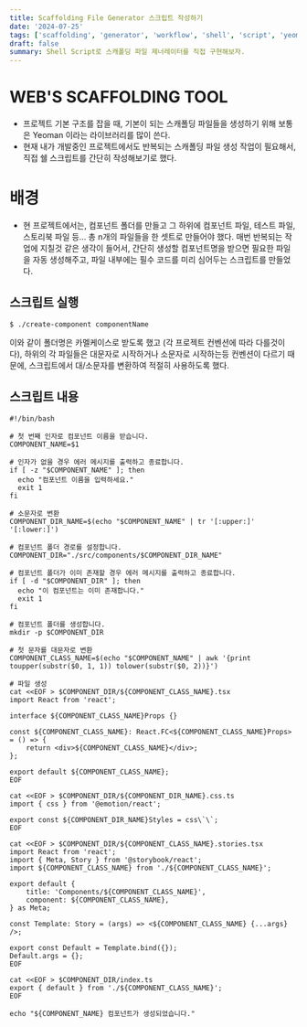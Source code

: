 ```yaml
---
title: Scaffolding File Generator 스크립트 작성하기
date: '2024-07-25'
tags: ['scaffolding', 'generator', 'workflow', 'shell', 'script', 'yeoman']
draft: false
summary: Shell Script로 스캐폴딩 파일 제너레이터를 직접 구현해보자.
---
```


# WEB'S SCAFFOLDING TOOL

- 프로젝트 기본 구조를 잡을 때, 기본이 되는 스캐폴딩 파일들을 생성하기 위해 보통은 Yeoman 이라는 라이브러리를 많이 쓴다.
- 현재 내가 개발중인 프로젝트에서도 반복되는 스캐폴딩 파일 생성 작업이 필요해서, 직접 쉘 스크립트를 간단히 작성해보기로 했다.

# 배경

- 현 프로젝트에서는, 컴포넌트 폴더를 만들고 그 하위에 컴포넌트 파일, 테스트 파일, 스토리북 파일 등... 총 n개의 파일들을 한 셋트로 만들어야 했다. 매번 반복되는 작업에 지칠것 같은 생각이 들어서, 간단히 생성할 컴포넌트명을 받으면 필요한 파일을 자동 생성해주고, 파일 내부에는 필수 코드를 미리 심어두는 스크립트를 만들었다.

## 스크립트 실행

```
$ ./create-component componentName
```

이와 같이 폴더명은 카멜케이스로 받도록 했고 (각 프로젝트 컨벤션에 따라 다를것이다), 하위의 각 파일들은 대문자로 시작하거나 소문자로 시작하는등 컨벤션이 다르기 때문에, 스크립트에서 대/소문자를 변환하여 적절히 사용하도록 했다.

## 스크립트 내용

```
#!/bin/bash

# 첫 번째 인자로 컴포넌트 이름을 받습니다.
COMPONENT_NAME=$1

# 인자가 없을 경우 에러 메시지를 출력하고 종료합니다.
if [ -z "$COMPONENT_NAME" ]; then
  echo "컴포넌트 이름을 입력하세요."
  exit 1
fi

# 소문자로 변환
COMPONENT_DIR_NAME=$(echo "$COMPONENT_NAME" | tr '[:upper:]' '[:lower:]')

# 컴포넌트 폴더 경로를 설정합니다.
COMPONENT_DIR="./src/components/$COMPONENT_DIR_NAME"

# 컴포넌트 폴더가 이미 존재할 경우 에러 메시지를 출력하고 종료합니다.
if [ -d "$COMPONENT_DIR" ]; then
  echo "이 컴포넌트는 이미 존재합니다."
  exit 1
fi

# 컴포넌트 폴더를 생성합니다.
mkdir -p $COMPONENT_DIR

# 첫 문자를 대문자로 변환
COMPONENT_CLASS_NAME=$(echo "$COMPONENT_NAME" | awk '{print toupper(substr($0, 1, 1)) tolower(substr($0, 2))}')

# 파일 생성
cat <<EOF > $COMPONENT_DIR/${COMPONENT_CLASS_NAME}.tsx
import React from 'react';

interface ${COMPONENT_CLASS_NAME}Props {}

const ${COMPONENT_CLASS_NAME}: React.FC<${COMPONENT_CLASS_NAME}Props> = () => {
    return <div>${COMPONENT_CLASS_NAME}</div>;
};

export default ${COMPONENT_CLASS_NAME};
EOF

cat <<EOF > $COMPONENT_DIR/${COMPONENT_DIR_NAME}.css.ts
import { css } from '@emotion/react';

export const ${COMPONENT_DIR_NAME}Styles = css\`\`;
EOF

cat <<EOF > $COMPONENT_DIR/${COMPONENT_CLASS_NAME}.stories.tsx
import React from 'react';
import { Meta, Story } from '@storybook/react';
import ${COMPONENT_CLASS_NAME} from './${COMPONENT_CLASS_NAME}';

export default {
    title: 'Components/${COMPONENT_CLASS_NAME}',
    component: ${COMPONENT_CLASS_NAME},
} as Meta;

const Template: Story = (args) => <${COMPONENT_CLASS_NAME} {...args} />;

export const Default = Template.bind({});
Default.args = {};
EOF

cat <<EOF > $COMPONENT_DIR/index.ts
export { default } from './${COMPONENT_CLASS_NAME}';
EOF

echo "${COMPONENT_NAME} 컴포넌트가 생성되었습니다."
```
